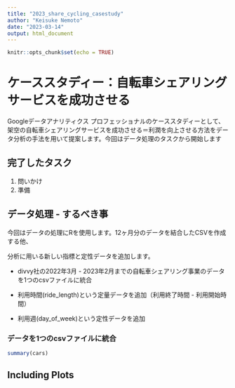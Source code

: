 ---
title: "2023_share_cycling_casestudy"
author: "Keisuke Nemoto"
date: "2023-03-14"
output: html_document
---

```{r setup, include=FALSE}
knitr::opts_chunk$set(echo = TRUE)
```

# ケーススタディー：自転車シェアリングサービスを成功させる

Googleデータアナリティクス プロフェッショナルのケーススタディーとして、架空の自転車シェアリングサービスを成功させる＝利潤を向上させる方法をデータ分析の手法を用いて提案します。今回はデータ処理のタスクから開始します

## 完了したタスク

1.  問いかけ
2.  準備

## データ処理 - するべき事

今回はデータの処理にRを使用します。12ヶ月分のデータを結合したCSVを作成する他、

分析に用いる新しい指標と定性データを追加します。

-   divvy社の2022年3月 - 2023年2月までの自転車シェアリング事業のデータを1つのcsvファイルに統合

-   利用時間(ride_length)という定量データを追加（利用終了時間 - 利用開始時間）

-   利用週(day_of_week)という定性データを追加

### データを1つのcsvファイルに統合

```{r cars}
summary(cars)
```

## Including Plots
